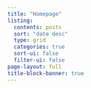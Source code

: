 ---
title: "Homepage"
listing:
  contents: posts
  sort: "date desc"
  type: grid
  categories: true
  sort-ui: false
  filter-ui: false
page-layout: full
title-block-banner: true
---
